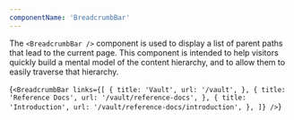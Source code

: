 ```yaml
---
componentName: 'BreadcrumbBar'
---
```


The `<BreadcrumbBar />` component is used to display a list of parent paths that lead to the current page. This component is intended to help visitors quickly build a mental model of the content hierarchy, and to allow them to easily traverse that hierarchy.

<LiveComponent>{`
<BreadcrumbBar
  links={[
    {
      title: 'Vault',
      url: '/vault',
    },
    {
      title: 'Reference Docs',
      url: '/vault/reference-docs',
    },
    {
      title: 'Introduction',
      url: '/vault/reference-docs/introduction',
    },
  ]}
/>
`}</LiveComponent>
